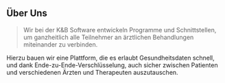## Über Uns

> Wir bei der K&B Software entwickeln Programme und Schnittstellen, um ganzheitlich alle Teilnehmer an ärztlichen Behandlungen miteinander zu verbinden.

Hierzu bauen wir eine Plattform, die es erlaubt Gesundheitsdaten schnell, und dank Ende-zu-Ende-Verschlüsselung, auch sicher zwischen Patienten und verschiedenen Ärzten und Therapeuten auszutauschen.